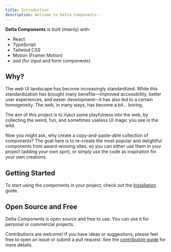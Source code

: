 ```yaml
---
title: Introduction
description: Welcome to Delta Components.
---
```


**Delta Components** is built (mainly) with:

- React
- TypeScript
- Tailwind CSS
- Motion (Framer Motion)
- zod (for input and form components)

## Why?

The web UI landscape has become increasingly standardized. While this standardization has brought many benefits—improved accessibility, better user experiences, and easier development—it has also led to a certain homogeneity. The web, in many ways, has become a bit... boring.

The aim of this project is to inject some playfulness into the web, by collecting the weird, fun, and sometimes useless UI magic you see in the wild.

Now you might ask, why create a copy-and-paste-able collection of components? The goal here is to re-create the most popular and delightful components from award-winning sites, so you can either use them in your project (adding your own spin), or simply use the code as inspiration for your own creations.

## Getting Started

To start using the components in your project, check out the [Installation](/docs/installation) guide.

## Open Source and Free

Delta Components is open source and free to use. You can use it for personal or commercial projects.

Contributions are welcome! If you have ideas or suggestions, please feel free to open an issue or submit a pull request. See the [contribution guide](https://github.com/pprunty/deltacomponents.dev/blob/main/CONTRIBUTING.md) for more details.
